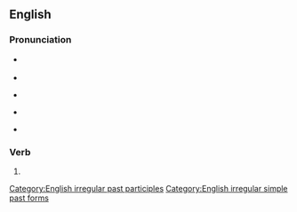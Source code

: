 ==English==

===Pronunciation===
* {{a|UK}} {{IPA|/fɔːt/|lang=en}}
* {{rhymes|ɔːt|lang=en}}
* {{a|US}} {{IPA|/fɔt/|lang=en}}
* {{a|cot-caught}} {{IPA|/fɑt/|lang=en}}
* {{audio|en-us-fought.ogg|Audio (US)|lang=en}}

===Verb===
{{head|en|verb form}}

# {{en-past of|fight}}

[[Category:English irregular past participles]]
[[Category:English irregular simple past forms]]